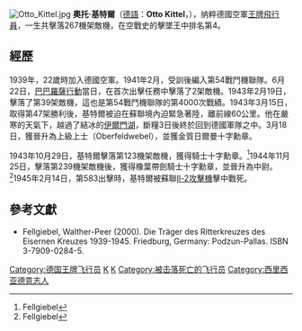 [[File:Otto_Kittel.jpg|thumb]]
'''奧托·基特爾'''（[[德語|德語]]：'''Otto Kittel'''，{{bd|1917年|2月21日|1945年|2月14日}}），纳粹德國空軍[[王牌飛行員|王牌飛行員]]，一生共擊落267機架敵機，在空戰史的擊墜王中排名第4。

==經歷==
1939年，22歲時加入德國空軍。1941年2月，受訓後編入第54戰鬥機聯隊。6月22日，[[巴巴羅薩行動|巴巴羅薩行動]]當日，在首次出擊任務中擊落了2架敵機。1943年2月19日，擊落了第39架敵機，這也是第54戰鬥機聯隊的第4000次戰績。1943年3月15日，取得第47架勝利後，基特爾被迫在蘇聯境內迫緊急著陸，離前線60公里。他在嚴寒的天氣下，越過了結冰的[[伊爾門湖|伊爾門湖]]，斷糧3日後終於回到德國軍隊之中。3月18日，獲晉升為上級上士（Oberfeldwebel），並獲金質日爾曼十字勳章。

1943年10月29日，基特爾擊落第123機架敵機，獲得騎士十字勳章。<ref name="Fellgiebel">Fellgiebel</ref>1944年11月25日，擊落第239機架敵機後，獲得橡葉帶劍騎士十字勳章，並晉升為中尉。<ref name="Fellgiebel">Fellgiebel</ref>1945年2月14日，第583出擊時，基特爾被蘇聯[[Il-2攻擊機|Il-2攻擊機]]擊中戰死。

==參考文獻==
<div class="references-small">
<references />
</div>
*Fellgiebel, Walther-Peer (2000). Die Träger des Ritterkreuzes des Eisernen Kreuzes 1939-1945. Friedburg, Germany: Podzun-Pallas. ISBN 3-7909-0284-5.

{{Authority control}}
[[Category:德国王牌飞行员|Category:德国王牌飞行员]]
[[Category:德國飛行員|K]]
[[Category:戰爭身亡者|K]]
[[Category:被击落死亡的飞行员|Category:被击落死亡的飞行员]]
[[Category:西里西亚德意志人|Category:西里西亚德意志人]]